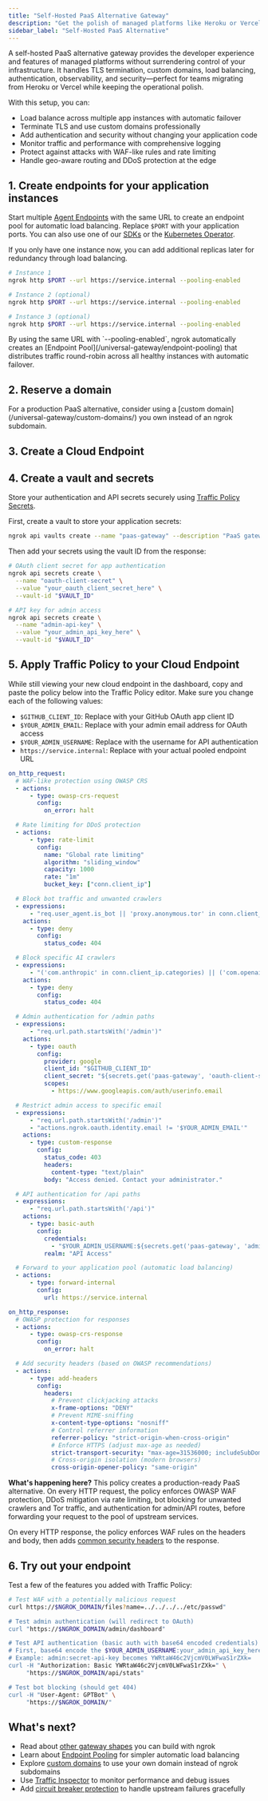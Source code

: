 ```yaml
---
title: "Self-Hosted PaaS Alternative Gateway"
description: "Get the polish of managed platforms like Heroku or Vercel while maintaining full control over your infrastructure with load balancing, security, and observability."
sidebar_label: "Self-Hosted PaaS Alternative"
---
```




A self-hosted PaaS alternative gateway provides the developer experience and features of managed platforms without surrendering control of your infrastructure.
It handles TLS termination, custom domains, load balancing, authentication, observability, and security—perfect for teams migrating from Heroku or Vercel while keeping the operational polish.

With this setup, you can:

- Load balance across multiple app instances with automatic failover
- Terminate TLS and use custom domains professionally
- Add authentication and security without changing your application code
- Monitor traffic and performance with comprehensive logging
- Protect against attacks with WAF-like rules and rate limiting
- Handle geo-aware routing and DDoS protection at the edge

## 1. Create endpoints for your application instances

Start multiple [Agent Endpoints](/universal-gateway/agent-endpoints/) with the same URL to create an endpoint pool for automatic load balancing. Replace `$PORT` with your application ports.
You can also use one of our [SDKs](/agent-sdks) or the [Kubernetes Operator](/k8s).

If you only have one instance now, you can add additional replicas later for redundancy through load balancing.

```bash
# Instance 1
ngrok http $PORT --url https://service.internal --pooling-enabled

# Instance 2 (optional)
ngrok http $PORT --url https://service.internal --pooling-enabled

# Instance 3 (optional)
ngrok http $PORT --url https://service.internal --pooling-enabled
```

<Tip>
By using the same URL with `--pooling-enabled`, ngrok automatically creates an [Endpoint Pool](/universal-gateway/endpoint-pooling) that distributes traffic round-robin across all healthy instances with automatic failover.
</Tip>

## 2. Reserve a domain

<ReserveDomain />

<Tip>
For a production PaaS alternative, consider using a [custom domain](/universal-gateway/custom-domains/) you own instead of an ngrok subdomain.
</Tip>

## 3. Create a Cloud Endpoint

<CloudEndpoint />

## 4. Create a vault and secrets

Store your authentication and API secrets securely using [Traffic Policy Secrets](/traffic-policy/secrets).

First, create a vault to store your application secrets:

```bash
ngrok api vaults create --name "paas-gateway" --description "PaaS gateway authentication and API secrets"
```

Then add your secrets using the vault ID from the response:

```bash
# OAuth client secret for app authentication
ngrok api secrets create \
  --name "oauth-client-secret" \
  --value "your_oauth_client_secret_here" \
  --vault-id "$VAULT_ID"

# API key for admin access
ngrok api secrets create \
  --name "admin-api-key" \
  --value "your_admin_api_key_here" \
  --vault-id "$VAULT_ID"
```

## 5. Apply Traffic Policy to your Cloud Endpoint

While still viewing your new cloud endpoint in the dashboard, copy and paste the policy below into the Traffic Policy editor.
Make sure you change each of the following values:

- `$GITHUB_CLIENT_ID`: Replace with your GitHub OAuth app client ID
- `$YOUR_ADMIN_EMAIL`: Replace with your admin email address for OAuth access
- `$YOUR_ADMIN_USERNAME`: Replace with the username for API authentication
- `https://service.internal`: Replace with your actual pooled endpoint URL

```yaml
on_http_request:
  # WAF-like protection using OWASP CRS
  - actions:
      - type: owasp-crs-request
        config:
          on_error: halt

  # Rate limiting for DDoS protection
  - actions:
      - type: rate-limit
        config:
          name: "Global rate limiting"
          algorithm: "sliding_window"
          capacity: 1000
          rate: "1m"
          bucket_key: ["conn.client_ip"]

  # Block bot traffic and unwanted crawlers
  - expressions:
      - "req.user_agent.is_bot || 'proxy.anonymous.tor' in conn.client_ip.categories"
    actions:
      - type: deny
        config:
          status_code: 404

  # Block specific AI crawlers
  - expressions:
      - "('com.anthropic' in conn.client_ip.categories) || ('com.openai' in conn.client_ip.categories) || ('com.perplexity' in conn.client_ip.categories)"
    actions:
      - type: deny
        config:
          status_code: 404

  # Admin authentication for /admin paths
  - expressions:
      - "req.url.path.startsWith('/admin')"
    actions:
      - type: oauth
        config:
          provider: google
          client_id: "$GITHUB_CLIENT_ID"
          client_secret: "${secrets.get('paas-gateway', 'oauth-client-secret')}"
          scopes:
            - https://www.googleapis.com/auth/userinfo.email

  # Restrict admin access to specific email
  - expressions:
      - "req.url.path.startsWith('/admin')"
      - "actions.ngrok.oauth.identity.email != '$YOUR_ADMIN_EMAIL'"
    actions:
      - type: custom-response
        config:
          status_code: 403
          headers:
            content-type: "text/plain"
          body: "Access denied. Contact your administrator."

  # API authentication for /api paths
  - expressions:
      - "req.url.path.startsWith('/api')"
    actions:
      - type: basic-auth
        config:
          credentials:
            - "$YOUR_ADMIN_USERNAME:${secrets.get('paas-gateway', 'admin-api-key')}"
          realm: "API Access"

  # Forward to your application pool (automatic load balancing)
  - actions:
      - type: forward-internal
        config:
          url: https://service.internal

on_http_response:
  # OWASP protection for responses
  - actions:
      - type: owasp-crs-response
        config:
          on_error: halt

  # Add security headers (based on OWASP recommendations)
  - actions:
      - type: add-headers
        config:
          headers:
            # Prevent clickjacking attacks
            x-frame-options: "DENY"
            # Prevent MIME-sniffing
            x-content-type-options: "nosniff"
            # Control referrer information
            referrer-policy: "strict-origin-when-cross-origin"
            # Enforce HTTPS (adjust max-age as needed)
            strict-transport-security: "max-age=31536000; includeSubDomains"
            # Cross-origin isolation (modern browsers)
            cross-origin-opener-policy: "same-origin"
```

**What's happening here?**
This policy creates a production-ready PaaS alternative.
On every HTTP request, the policy enforces OWASP WAF protection, DDoS mitigation via rate limiting, bot blocking for unwanted crawlers and Tor traffic, and authentication for admin/API routes, before forwarding your request to the pool of upstream services.

On every HTTP response, the policy enforces WAF rules on the headers and body, then adds [common security headers](https://cheatsheetseries.owasp.org/cheatsheets/HTTP_Headers_Cheat_Sheet.html) to the response.

## 6. Try out your endpoint

<TryOut />

Test a few of the features you added with Traffic Policy:

```bash
# Test WAF with a potentially malicious request
curl https://$NGROK_DOMAIN/files?name=../../../../etc/passwd"

# Test admin authentication (will redirect to OAuth)
curl "https://$NGROK_DOMAIN/admin/dashboard"

# Test API authentication (basic auth with base64 encoded credentials)
# First, base64 encode the $YOUR_ADMIN_USERNAME:your_admin_api_key_here pair
# Example: admin:secret-api-key becomes YWRtaW46c2VjcmV0LWFwaS1rZXk=
curl -H "Authorization: Basic YWRtaW46c2VjcmV0LWFwaS1rZXk=" \
     "https://$NGROK_DOMAIN/api/stats"

# Test bot blocking (should get 404)
curl -H "User-Agent: GPTBot" \
     "https://$NGROK_DOMAIN/"
```

## What's next?

- Read about [other gateway shapes](https://ngrok.com/blog-post/api-gateway-shapes-patterns-2025) you can build with ngrok
- Learn about [Endpoint Pooling](/universal-gateway/endpoint-pooling) for simpler automatic load balancing
- Explore [custom domains](/universal-gateway/custom-domains) to use your own domain instead of ngrok subdomains
- Use [Traffic Inspector](https://dashboard.ngrok.com/traffic-inspector) to monitor performance and debug issues
- Add [circuit breaker protection](/traffic-policy/actions/circuit-breaker) to handle upstream failures gracefully

